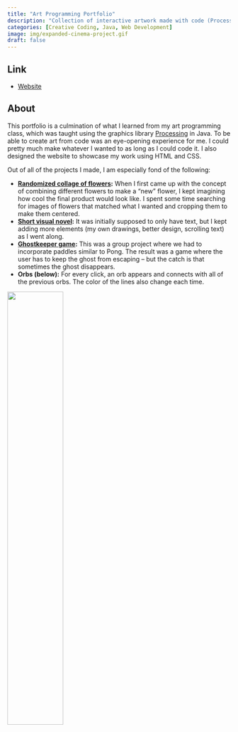 ```yaml
---
title: "Art Programming Portfolio"
description: "Collection of interactive artwork made with code (Processing)"
categories: [Creative Coding, Java, Web Development]
image: img/expanded-cinema-project.gif
draft: false
---
```


## Link

-   [Website](../../../art22/index.html)

## About

This portfolio is a culmination of what I learned from my art programming class, which was taught using the graphics library [Processing](https://processing.org/) in Java. To be able to create art from code was an eye-opening experience for me. I could pretty much make whatever I wanted to as long as I could code it. I also designed the website to showcase my work using HTML and CSS.

Out of all of the projects I made, I am especially fond of the following:

-   [**Randomized collage of flowers**](../../art22/index.html#exercise03)**:** When I first came up with the concept of combining different flowers to make a "new" flower, I kept imagining how cool the final product would look like. I spent some time searching for images of flowers that matched what I wanted and cropping them to make them centered.
-   [**Short visual novel**](../../art22/index.html#project05)**:** It was initially supposed to only have text, but I kept adding more elements (my own drawings, better design, scrolling text) as I went along.
-   [**Ghostkeeper game**](../../art22/index.html#project06)**:** This was a group project where we had to incorporate paddles similar to Pong. The result was a game where the user has to keep the ghost from escaping -- but the catch is that sometimes the ghost disappears.
-   **Orbs (below):** For every click, an orb appears and connects with all of the previous orbs. The color of the lines also change each time.

![](img/orbs.gif){fig-align="center" width="50%"}
